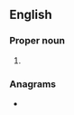 ==English==

===Proper noun===
{{en-proper noun}}

# {{initialism of|{{w|National Iranian American Council}}|lang=en}}

===Anagrams===
* {{anagrams|en|Cain|Inca|Nica|inca}}
